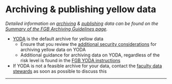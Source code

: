 

# Archiving & publishing yellow data

*Detailed information on [archiving](https://fgb-rdm.nl/rdm/definitions/Definitions.html#archivingdata){target="_blank"} & [publishing](https://fgb-rdm.nl/rdm/definitions/Definitions.html#publishingdata){target="_blank"} data can be found on the [Summary of the FGB Archiving Guidelines page](https://fgb-rdm.nl/rdm/archiving/ArchivingGuidelinesSummary.html){target="_blank"}.*

-   [YODA](https://rdm.vu.nl/topics/yoda.html){target="_blank"} is the default archive for yellow data
    -   Ensure that you review the [additional security considerations](https://fgb-rdm.nl/rdm/tools/YODAInstructionsFGB.html#protection){target="_blank"} for archiving yellow data on YODA
    -   Additional guidance for archiving data on YODA, regardless of the risk level is found in the [FGB YODA instructions](https://fgb-rdm.nl/rdm/tools/YODAInstructionsFGB.html#furtherArchiving){target="_blank"}
-   If YODA is not a feasible archive for your data, contact the [faculty data stewards](mailto:research.data.fgb@vu.nl) as soon as possible to discuss this

------------------------------------------------------------------------

<br>

